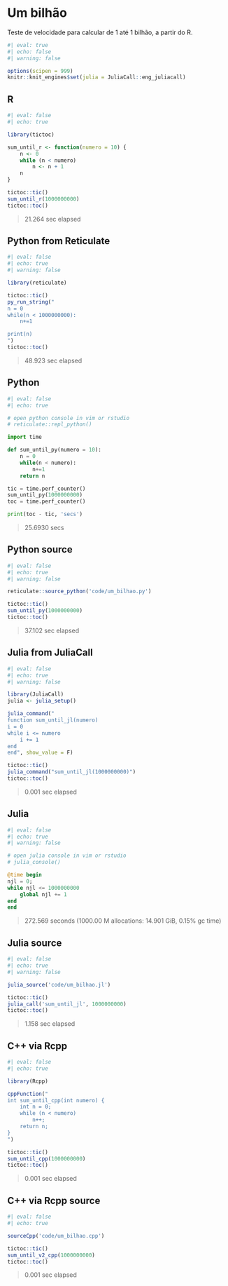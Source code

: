 
# Um bilhão

Teste de velocidade para calcular de 1 até 1 bilhão, a partir do R.

```r
#| eval: true
#| echo: false
#| warning: false

options(scipen = 999)
knitr::knit_engines$set(julia = JuliaCall::eng_juliacall)
```

## R

```r
#| eval: false
#| echo: true 

library(tictoc)

sum_until_r <- function(numero = 10) {
    n <- 0
    while (n < numero) 
        n <- n + 1 
    n
}

tictoc::tic()
sum_until_r(1000000000)
tictoc::toc()
```

> 21.264 sec elapsed

## Python from Reticulate

```r
#| eval: false
#| echo: true 
#| warning: false

library(reticulate) 

tictoc::tic()
py_run_string("
n = 0
while(n < 1000000000):
    n+=1

print(n)
")
tictoc::toc()
```

> 48.923 sec elapsed

## Python

```python
#| eval: false
#| echo: true 

# open python console in vim or rstudio 
# reticulate::repl_python()

import time

def sum_until_py(numero = 10):
    n = 0
    while(n < numero):
        n+=1
    return n

tic = time.perf_counter()
sum_until_py(1000000000)
toc = time.perf_counter()

print(toc - tic, 'secs')
```

> 25.6930 secs

## Python source 

```r
#| eval: false
#| echo: true 
#| warning: false

reticulate::source_python('code/um_bilhao.py')

tictoc::tic()
sum_until_py(1000000000)
tictoc::toc()
```

> 37.102 sec elapsed


## Julia from JuliaCall 

```r
#| eval: false
#| echo: true
#| warning: false

library(JuliaCall) 
julia <- julia_setup()

julia_command("
function sum_until_jl(numero) 
i = 0
while i <= numero
    i += 1
end
end", show_value = F)

tictoc::tic()
julia_command("sum_until_jl(1000000000)")
tictoc::toc()
```

> 0.001 sec elapsed

## Julia  

```julia
#| eval: false
#| echo: true
#| warning: false

# open julia console in vim or rstudio 
# julia_console()

@time begin
njl = 0;
while njl <= 1000000000
    global njl += 1
end
end
```

> 272.569 seconds (1000.00 M allocations: 14.901 GiB, 0.15% gc time)

## Julia source

```r
#| eval: false
#| echo: true
#| warning: false

julia_source('code/um_bilhao.jl')

tictoc::tic()
julia_call('sum_until_jl', 1000000000)
tictoc::toc()
```

> 1.158 sec elapsed


## C++ via Rcpp

```r
#| eval: false
#| echo: true

library(Rcpp)

cppFunction("
int sum_until_cpp(int numero) { 
    int n = 0; 
    while (n < numero)
        n++;
    return n;
}
")

tictoc::tic()
sum_until_cpp(1000000000)
tictoc::toc()
```

> 0.001 sec elapsed

## C++ via Rcpp source

```r
#| eval: false
#| echo: true

sourceCpp('code/um_bilhao.cpp')

tictoc::tic()
sum_until_v2_cpp(1000000000)
tictoc::toc()
```

> 0.001 sec elapsed


